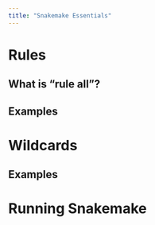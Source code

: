 ```yaml
---
title: "Snakemake Essentials"
---
```


# Rules

## What is "rule all"?

## Examples

# Wildcards

## Examples

# Running Snakemake